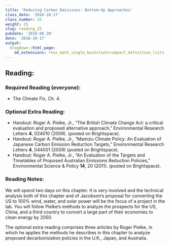 ```yaml
---
title: 'Reducing Carbon Emissions: Bottom-Up Approaches'
class_date: '2018-10-17'
class_number: 25
weight: 25
slug: reading_25
pubdate: '2018-08-20'
date: '2018-10-17'
output:
  blogdown::html_page:
    md_extensions: +tex_math_single_backslash+compact_definition_lists
---
```

## Reading:

### Required Reading (everyone):
* The Climate Fix, Ch. 4.

### Optional Extra Reading:

* Handout: Roger A. Pielke, Jr., "The British Climate Change Act: a critical evaluation and proposed alternative approach," Environmental Research Letters **4**, 024010 (2009). (posted on Brightspace).
* Handout: Rogar A. Pielke, Jr., "Mamizu Climate Policy: An Evaluation of Japanese Carbon Emission Reduction Targets," Environmental Research Letters **4**, 044001 (2009) (posted on Brightspace).
* Handout: Roger A. Pielke, Jr., "An Evaluation of the Targets and Timetables of Proposed Australian Emissions Reduction Policies," Environmental Science & Policy **14**, 20 (2011). (posted on Brightspace).

### Reading Notes:

We will spend two days on this chapter. It is very involved and the technical analysis both of this chapter and of Jacobson's proposal for converting the US to 100% wind, water, and solar power will be the focus of a project in the lab. You will follow Pielke's methods to analyze the prospects for the US, China, and a third country to convert a large part of their economies to clean energy by 2050.

The optional extra reading comprises three articles by Roger Pielke, in which he applies the methods he describes in this chapter to analyze proposed decarbonization policies in the U.K., Japan, and Australia.
